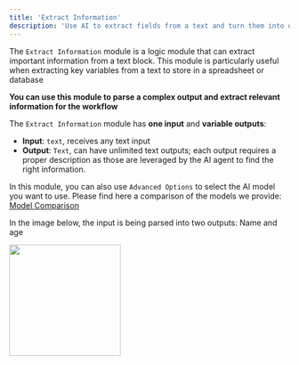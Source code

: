 ```yaml
---
title: 'Extract Information'
description: 'Use AI to extract fields from a text and turn them into outputs'
---
```


The `Extract Information` module is a logic module that can extract important information from a text block. This module is particularly useful when extracting key variables from a text to store in a spreadsheet or database

**You can use this module to parse a complex output and extract relevant information for the workflow**

The `Extract Information` module has **one input** and **variable outputs**:

- **Input**: `text`, receives any text input
- **Output**: `Text`, can have unlimited text outputs; each output requires a proper description as those are leveraged by the AI agent to find the right information.

In this module, you can also use `Advanced Options` to select the AI model you want to use. Please find here a comparison of the models we provide: [Model Comparison](/content/text)

In the image below, the input is being parsed into two outputs: Name and age

<img height="200" src="/EI.png" />

